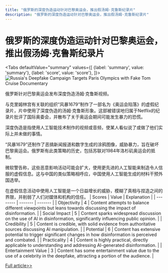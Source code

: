 ```yaml
---
title: "俄罗斯的深度伪造运动针对巴黎奥运会，推出假汤姆·克鲁斯纪录片"
description: "俄罗斯的深度伪造运动针对巴黎奥运会，推出假汤姆·克鲁斯纪录片"
---
```



# 俄罗斯的深度伪造运动针对巴黎奥运会，推出假汤姆·克鲁斯纪录片


<Tabs
	defaultValue="summary"
	values={[
	{label: 'summary', value: 'summary'},
	{label: 'score', value: 'score'},
]}>
<TabItem value="summary">
<img
  src="https://image.informedainews.com/2024/06/Pol-McC-1717494691-0.jpg"
  alt="Russia's Deepfake Campaign Targets Paris Olympics with Fake Tom Cruise Documentary"
/>



俄罗斯针对巴黎奥运会发布深度伪造汤姆·克鲁斯视频。

与克里姆林宫有关联的组织“风暴1679”制作了一部名为《奥运会陷落》的虚假纪录片，片中使用了深度伪造的汤姆·克鲁斯形象。这部被错误地归属于Netflix的纪录片批评了国际奥委会，并散布了关于奥运会期间可能发生暴力的恐慌。

深度伪造是指使用人工智能技术制作的视频或音频，使某人看似说了或做了他们实际上并未做的事情。

“风暴1679”还制作了恶搞新闻报道和数字生成的涂鸦图像，威胁暴力，旨在破坏巴黎奥运会。俄罗斯有此类策略的历史，包括苏联对1984年洛杉矶奥运会的抵制。

微软警告称，这些恶意影响活动可能会扩大，使用更先进的人工智能来制造令人信服的虚假信息。这与中国的类似策略相呼应，中国使用人工智能生成的材料干预外国选举。

在虚假信息活动中使用人工智能是一个日益增长的威胁，模糊了真相与捏造之间的界限，并削弱了人们对媒体和机构的信任。
</TabItem>
<TabItem value="score">
	| Scores     | Value   | Explanation |
	| -------- | ------- | ------- |
	| Objectivity  | 4    | Content attempts to balance different viewpoints but leans towards discussing the impact of disinformation.    |
	| Social Impact | 5     | Content sparks widespread discussion on the use of AI in disinformation, significantly influencing public opinion.    |
	| Credibility    | 5    | Content is credible, with solid evidence from authoritative sources discussing AI manipulation.    |
	| Potential    | 6    | Content has extensive potential to trigger significant changes in how disinformation is perceived and combated.    |
	| Practicality    | 4    | Content is highly practical, directly applicable to understanding and addressing AI-generated disinformation.    |
	| Entertainment Value    | 3    | Content has some entertainment value due to the use of a celebrity in the deepfake, attracting a portion of the audience.    |
</TabItem>
</Tabs>

[Full article>>](https://www.theguardian.com/technology/article/2024/jun/03/russia-paris-olympics-deepfake-tom-cruise-video)
